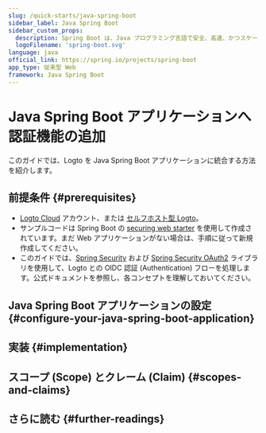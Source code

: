 ```yaml
---
slug: /quick-starts/java-spring-boot
sidebar_label: Java Spring Boot
sidebar_custom_props:
  description: Spring Boot は、Java プログラミング言語で安全、高速、かつスケーラブルなサーバーアプリケーションを構築できる Java 用の Web フレームワークです。
  logoFilename: 'spring-boot.svg'
language: java
official_link: https://spring.io/projects/spring-boot
app_type: 従来型 Web
framework: Java Spring Boot
---
```




# Java Spring Boot アプリケーションへ認証機能の追加

このガイドでは、Logto を Java Spring Boot アプリケーションに統合する方法を紹介します。

<GuideTip />

## 前提条件 \{#prerequisites}

- [Logto Cloud](https://cloud.logto.io) アカウント、または [セルフホスト型 Logto](/introduction/set-up-logto-oss)。
- サンプルコードは Spring Boot の [securing web starter](https://spring.io/guides/gs/securing-web) を使用して作成されています。まだ Web アプリケーションがない場合は、手順に従って新規作成してください。
- このガイドでは、[Spring Security](https://spring.io/projects/spring-security) および [Spring Security OAuth2](https://spring.io/guides/tutorials/spring-boot-oauth2) ライブラリを使用して、Logto との OIDC 認証 (Authentication) フローを処理します。公式ドキュメントを参照し、各コンセプトを理解しておいてください。

## Java Spring Boot アプリケーションの設定 \{#configure-your-java-spring-boot-application}

<ConfigureApplication />

## 実装 \{#implementation}

<Implementation />

## スコープ (Scope) とクレーム (Claim) \{#scopes-and-claims}

<ScopesAndClaims />

## さらに読む \{#further-readings}

<FurtherReadings />
